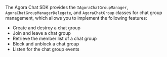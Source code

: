 <PlatformWrapper platform="ios">

The Agora Chat SDK provides the `IAgoraChatGroupManager`, `AgoraChatGroupManagerDelegate`, and `AgoraChatGroup` classes for chat group management, which allows you to implement the following features:

- Create and destroy a chat group
- Join and leave a chat group
- Retrieve the member list of a chat group
- Block and unblock a chat group
- Listen for the chat group events
  
</PlatformWrapper>